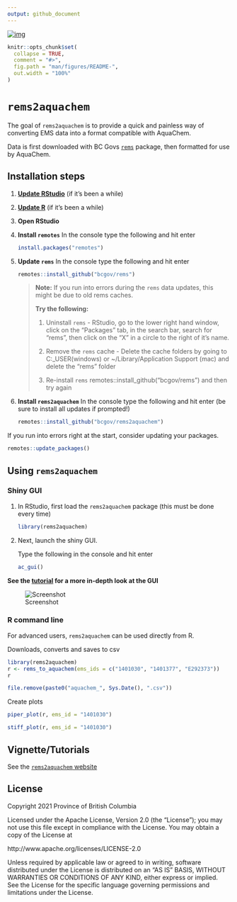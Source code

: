 ```yaml
---
output: github_document
---
```


[![img](https://img.shields.io/badge/Lifecycle-Maturing-007EC6)](https://github.com/bcgov/repomountie/blob/master/doc/lifecycle-badges.md)

<!-- README.md is generated from README.Rmd. Please edit that file -->

```r
knitr::opts_chunk$set(
  collapse = TRUE,
  comment = "#>",
  fig.path = "man/figures/README-",
  out.width = "100%"
)
```
# `rems2aquachem`

<!-- badges: start -->
<!-- [![Travis build status](https://travis-ci.org/bcgov/rems2aquachem.svg?branch=master)](https://travis-ci.org/bcgov/rems2aquachem) -->
<!-- badges: end -->

The goal of `rems2aquachem` is to provide a quick and painless way of converting 
EMS data into a format compatible with AquaChem.

Data is first downloaded with BC Govs [`rems`](http://github.com/bcgov/rems) 
package, then formatted for use by AquaChem.

## Installation steps

1. [**Update RStudio**](https://rstudio.com/) (if it's been a while)

2. [**Update R**](https://cloud.r-project.org/) (if it's been a while)

3. **Open RStudio**

4. **Install `remotes`** In the console type the following and hit enter

     ```r
     install.packages("remotes")
     ```
     
5. **Update `rems`** In the console type the following and hit enter

     ```r
     remotes::install_github("bcgov/rems")
     ```
     
    > **Note:** If you run into errors during the `rems` data updates, this might 
    > be due to old rems caches. 
    > 
    > **Try the following:** 
    >  1. Uninstall `rems` - RStudio, go to the lower right hand window, click 
    >     on the "Packages" tab, in the search bar, search for "rems", then 
    >     click on the "X" in a circle to the right of it's name.
    > 
    > 2. Remove the `rems` cache - Delete the cache folders by going to 
    >    C:\Users\YOUR_USER\AppData\Local (windows) or 
    >    ~/Library/Application Support (mac) and delete the "rems" folder
    > 
    > 3. Re-install `rems` remotes::install_github("bcgov/rems") and 
    >    then try again

     
6. **Install `rems2aquachem`** In the console type the following and hit enter 
(be sure to install all updates if prompted!)
  
    ```r
    remotes::install_github("bcgov/rems2aquachem")
    ```

If you run into errors right at the start, consider updating your packages.

```r
remotes::update_packages()
```

  
## Using `rems2aquachem`

### Shiny GUI

1. In RStudio, first load the `rems2aquachem` package (this must be done every time)

    ```r
    library(rems2aquachem)
    ```

2. Next, launch the shiny GUI. 

    Type the following in the console and hit enter

    ```r
    ac_gui()
    ```
    
**See the [tutorial](https://bcgov.github.io/rems2aquachem/articles/rems2aquachem.html) for a more in-depth look at the GUI**

![Screenshot](https://raw.githubusercontent.com/bcgov/rems2aquachem/master/inst/assets/up-to-date.png)


### R command line

For advanced users, `rems2aquachem` can be used directly from R.

Downloads, converts and saves to csv
 
```r
library(rems2aquachem)
r <- rems_to_aquachem(ems_ids = c("1401030", "1401377", "E292373"))
r
```

```r
file.remove(paste0("aquachem_", Sys.Date(), ".csv"))
```

Create plots

```r
piper_plot(r, ems_id = "1401030")
```

```r
stiff_plot(r, ems_id = "1401030")
```


## Vignette/Tutorials

See the [`rems2aquachem` website](https://bcgov.github.io/rems2aquachem)

## License

Copyright 2021 Province of British Columbia

Licensed under the Apache License, Version 2.0 (the "License");
you may not use this file except in compliance with the License.
You may obtain a copy of the License at

http://www.apache.org/licenses/LICENSE-2.0

Unless required by applicable law or agreed to in writing, software
distributed under the License is distributed on an "AS IS" BASIS,
WITHOUT WARRANTIES OR CONDITIONS OF ANY KIND, either express or implied.
See the License for the specific language governing permissions and
limitations under the License.